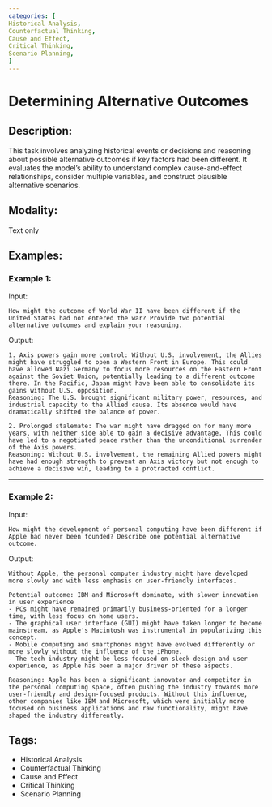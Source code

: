 ```yaml
---
categories: [
Historical Analysis,
Counterfactual Thinking,
Cause and Effect,
Critical Thinking,
Scenario Planning,
]
---
```


# Determining Alternative Outcomes

## Description:
This task involves analyzing historical events or decisions and reasoning about possible alternative outcomes if key factors had been different. It evaluates the model's ability to understand complex cause-and-effect relationships, consider multiple variables, and construct plausible alternative scenarios.

## Modality:
Text only

## Examples:

### Example 1:

Input:

```
How might the outcome of World War II have been different if the United States had not entered the war? Provide two potential alternative outcomes and explain your reasoning.
```

Output:

```
1. Axis powers gain more control: Without U.S. involvement, the Allies might have struggled to open a Western Front in Europe. This could have allowed Nazi Germany to focus more resources on the Eastern Front against the Soviet Union, potentially leading to a different outcome there. In the Pacific, Japan might have been able to consolidate its gains without U.S. opposition.
Reasoning: The U.S. brought significant military power, resources, and industrial capacity to the Allied cause. Its absence would have dramatically shifted the balance of power.

2. Prolonged stalemate: The war might have dragged on for many more years, with neither side able to gain a decisive advantage. This could have led to a negotiated peace rather than the unconditional surrender of the Axis powers.
Reasoning: Without U.S. involvement, the remaining Allied powers might have had enough strength to prevent an Axis victory but not enough to achieve a decisive win, leading to a protracted conflict.
```

---

### Example 2:

Input:

```
How might the development of personal computing have been different if Apple had never been founded? Describe one potential alternative outcome.
```

Output:

```
Without Apple, the personal computer industry might have developed more slowly and with less emphasis on user-friendly interfaces. 

Potential outcome: IBM and Microsoft dominate, with slower innovation in user experience
- PCs might have remained primarily business-oriented for a longer time, with less focus on home users.
- The graphical user interface (GUI) might have taken longer to become mainstream, as Apple's Macintosh was instrumental in popularizing this concept.
- Mobile computing and smartphones might have evolved differently or more slowly without the influence of the iPhone.
- The tech industry might be less focused on sleek design and user experience, as Apple has been a major driver of these aspects.

Reasoning: Apple has been a significant innovator and competitor in the personal computing space, often pushing the industry towards more user-friendly and design-focused products. Without this influence, other companies like IBM and Microsoft, which were initially more focused on business applications and raw functionality, might have shaped the industry differently.
```

## Tags:
- Historical Analysis
- Counterfactual Thinking
- Cause and Effect
- Critical Thinking
- Scenario Planning